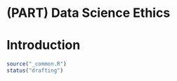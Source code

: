 # (PART) Data Science Ethics

# Introduction {#ethics-introduction .unnumbered} 

```r
source("_common.R")
status("drafting")
```
